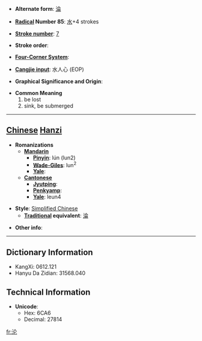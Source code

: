 * '''Alternate form''': [[淪]]

* '''[[Wiktionary:Chinese radical index| Radical]] Number 85''': [[Wiktionary:Chinese radical index 水|水]]+4 strokes

* '''[[Wiktionary:Chinese total strokes index|Stroke number]]''': [[Wiktionary:Chinese total strokes index 7|7]]

* '''Stroke order''': 

* '''[[Wiktionary:Chinese four corner index|Four-Corner System]]''': 

* '''[[Wiktionary:Chinese Cangjie index|Cangjie input]]''': 水人心 (EOP)

* '''Graphical Significance and Origin''': 

* '''Common Meaning'''
*#be lost
*# sink, be submerged


----

== [[Chinese]] [[Hanzi]] ==

* '''Romanizations'''
** '''[[Mandarin]]'''
*** '''[[Pinyin]]''': lún (lun2)
*** '''[[Wade-Giles]]''': lun<sup>2</sup>
*** '''[[Yale]]''': 
** '''[[Cantonese]]'''
*** '''[[Jyutping]]''':
*** '''[[Penkyamp]]''': 
*** '''[[Yale]]''': leun4

* '''Style''': [[Simplified Chinese]] 
** '''[[Traditional Chinese|Traditional]] equivalent''': [[淪]]

* '''Other info''': 

----

== Dictionary Information ==

* KangXi: 0612.121
* Hanyu Da Zidian: 31568.040

== Technical Information ==

* '''Unicode''':
** Hex: 6CA6
** Decimal: 27814

[[fr:沦]]